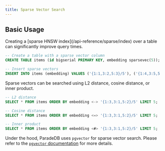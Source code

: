 ```yaml
---
title: Sparse Vector Search
---
```


## Basic Usage

<Note>
  Creating a [sparse HNSW index](/api-reference/sparse/index) over a table can
  significantly improve query times.
</Note>

```sql
-- Create a table with a sparse vector column
CREATE TABLE items (id bigserial PRIMARY KEY, embedding sparsevec(5));

-- Insert sparse vectors
INSERT INTO items (embedding) VALUES ('{1:1,3:2,5:3}/5'), ('{1:4,3:5,5:6}/5');
```

Sparse vectors can be searched using L2 distance, cosine distance, or inner product.

```sql
-- L2 distance
SELECT * FROM items ORDER BY embedding <-> '{1:3,3:1,5:2}/5' LIMIT 5;

-- Cosine distance
SELECT * FROM items ORDER BY embedding <=> '{1:3,3:1,5:2}/5' LIMIT 5;

-- Inner product
SELECT * FROM items ORDER BY embedding <#> '{1:3,3:1,5:2}/5' LIMIT 5;
```

Under the hood, ParadeDB uses `pgvector` for sparse vector search. Please refer to the [`pgvector` documentation](https://github.com/pgvector/pgvector?tab=readme-ov-file#sparse-vectors) for more details.
